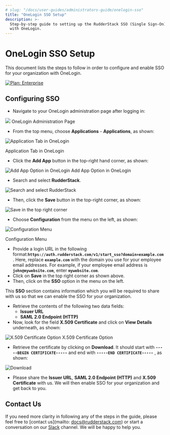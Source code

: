 ```yaml
---
# slug: "/docs/user-guides/administrators-guide/onelogin-sso"
title: "OneLogin SSO Setup"
description: >-
  Step-by-step guide to setting up the RudderStack SSO (Single Sign-On) feature
  with OneLogin.
---
```


# OneLogin SSO Setup

This document lists the steps to follow in order to configure and enable SSO for your organization with OneLogin.

[![Plan: Enterprise](https://img.shields.io/static/v1?label=PLAN&message=ENTERPRISE&color=blueviolet&style=for-the-badge)](https://rudderstack.com/enterprise-quote)

## Configuring SSO

- Navigate to your OneLogin administration page after logging in:

<img src="../../assets/1 (11).png" />
<span class="imageTitle">OneLogin Administration Page</span>


- From the top menu, choose **Applications** - **Applications**, as shown:

<!--![Application Tab in OneLogin](../../.gitbook/assets/2 (6).png)-->

<img src="../../assets/2 (6).png" alt="Application Tab in OneLogin" />

<span class="imageTitle">Application Tab in OneLogin</span>

- Click the **Add App** button in the top-right hand corner, as shown:


<!--![Add App Option in OneLogin](../../.gitbook/assets/3 (2) (1).png)-->

<img src="../../assets/3 (2) (1).png" alt="Add App Option in OneLogin" />
<span class="imageTitle">Add App Option in OneLogin</span>

- Search and select **RudderStack**.

<!--![](../../.gitbook/assets/image (58).png)-->

<img src="../../assets/image (58).png" alt="Search and select RudderStack" />

- Then, click the **Save** button in the top-right corner, as shown:

<!--![](../../.gitbook/assets/4 (4).png)-->

<img src="../../assets/4 (4).png" alt="Save in the top right corner" />

- Choose **Configuration** from the menu on the left, as shown:

<!--![Configuration Menu](../../.gitbook/assets/image (32).png)-->

<img src="../../assets/image (32).png" alt="Configuration Menu" />

<span class="imageTitle">Configuration Menu</span>

- Provide a login URL in the following format:**`https://auth.rudderstack.com/v1/start_sso?domain=example.com`** . Here, replace **`example.com`** with the domain you use for your employee email addresses. For example, if your employee email address is **`john@mywebsite.com`**, enter **`mywebsite.com`**.
- Click on **Save** in the top right corner as shown above.
- Then, click on the **SSO** option in the menu on the left.

<div class="successBlock">

  This **SSO** section contains information which you will be required to share
  with us so that we can enable the SSO for your organization.
</div>

- Retrieve the contents of the following two data fields:
  - **Issuer URL**
  - **SAML 2.0 Endpoint \(HTTP\)**
- Now, look for the field **X.509 Certificate** and click on **View Details** underneath, as shown:


<!--![X.509 Certificate Option](../../.gitbook/assets/image (35).png)-->

<img src="../../assets/image (35).png" alt="X.509 Certificate Option" />
<span class="imageTitle">X.509 Certificate Option</span>

- Retrieve the certificate by clicking on **Download**. It should start with **`-----BEGIN CERTIFICATE-----`** and end with **`-----END CERTIFICATE-----`** , as shown:

<!--![](../../.gitbook/assets/5 (8) (1) (1).png)-->

<img src="../../assets/5 (8) (1) (1).png" alt="Download" />

- Please share the **Issuer URL**, **SAML 2.0 Endpoint \(HTTP\)** and **X.509 Certificate** with us. We will then enable SSO for your organization and get back to you.

## Contact Us

If you need more clarity in following any of the steps in the guide, please feel free to [contact us](mailto: docs@rudderstack.com) or start a conversation on our [Slack](https://rudderstack.com/join-rudderstack-slack-community) channel. We will be happy to help you.
